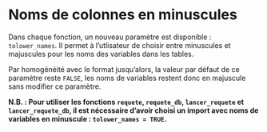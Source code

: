# Noms de colonnes en minuscules


Dans chaque fonction, un nouveau paramètre est disponible : `tolower_names`. Il permet à l'utlisateur de choisir entre minuscules et majuscules pour les noms des variables dans les tables.

Par homogénéité avec le format jusqu'alors, la valeur par défaut de ce paramètre reste `FALSE`, les noms de variables restent donc en majuscule sans modifier ce paramètre.

**N.B. : Pour utiliser les fonctions `requete`, `requete_db`, `lancer_requete` et `lancer_requete_db`, il est nécessaire d'avoir choisi un import avec noms de variables en minuscule : `tolower_names = TRUE`.**

